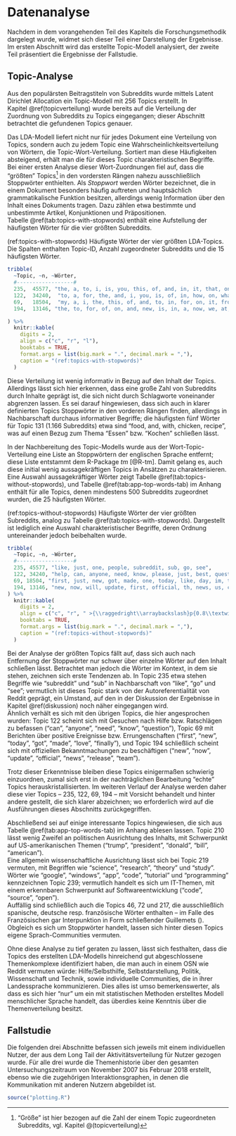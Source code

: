 \clearpage

# Datenanalyse {#datenanalyse}

Nachdem in dem vorangehenden Teil des Kapitels die Forschungsmethodik dargelegt wurde, widmet sich dieser Teil einer Darstellung der Ergebnisse.
Im ersten Abschnitt wird das erstellte Topic-Modell analysiert, der zweite Teil präsentiert die Ergebnisse der Fallstudie.

## Topic-Analyse

Aus den populärsten Beitragstiteln von Subreddits wurde mittels Latent Dirichlet Allocation ein Topic-Modell  mit 256 Topics erstellt.
In Kapitel\ \@ref(topicverteilung) wurde bereits auf die Verteilung der Zuordnung von Subreddits zu Topics eingegangen; dieser Abschnitt betrachtet die gefundenen Topics genauer.

Das LDA-Modell liefert nicht nur für jedes Dokument eine Verteilung von Topics, sondern auch zu jedem Topic eine Wahrscheinlichkeitsverteilung von Wörtern, die Topic-Wort-Verteilung.
Sortiert man diese Häufigkeiten absteigend, erhält man die für dieses Topic charakteristischen Begriffe.  
Bei einer ersten Analyse dieser Wort-Zuordnungen fiel auf, dass die "größten" Topics^["Größe" ist hier bezogen auf die Zahl der einem Topic zugeordneten Subreddits, vgl. Kapitel\ \@(topicverteilung)] in den vordersten Rängen nahezu ausschließlich Stoppwörter enthielten.
Als *Stoppwort* werden Wörter bezeichnet, die in einem Dokument besonders häufig auftreten und hauptsächlich grammatikalische Funktion besitzen, allerdings wenig Information über den Inhalt eines Dokuments tragen.
Dazu zählen etwa bestimmte und unbestimmte Artikel, Konjunktionen und Präpositionen.  
Tabelle \@ref(tab:topics-with-stopwords) enthält eine Aufstellung der häufigsten Wörter für die vier größten Subreddits.

(ref:topics-with-stopwords) Häufigste Wörter der vier größten LDA-Topics. Die Spalten enthalten Topic-ID, Anzahl zugeordneter Subreddits und die 15 häufigsten Wörter.
```r
tribble(
  ~Topic, ~n, ~Wörter,
  #------------------#
  235,	45577, "the, a, to, i, is, you, this, of, and, in, it, that, on, for, when",
  122,	34240,	"to, a, for, the, and, i, you, is, of, in, how, on, what, with, this",
  69,	18504,	"my, a, i, the, this, of, and, to, in, for, on, it, from, is, with",
  194,	13146, "the, to, for, of, on, and, new, is, in, a, now, we, at, with, this"

) %>% 
  knitr::kable(
    digits = 2,
    align = c("c", "r", "l"),
    booktabs = TRUE,
    format.args = list(big.mark = ".", decimal.mark = ","),
    caption = "(ref:topics-with-stopwords)"
  )
```

Diese Verteilung ist wenig informativ in Bezug auf den Inhalt der Topics.
Allerdings lässt sich hier erkennen, dass eine große Zahl von Subreddits durch Inhalte geprägt ist, die sich nicht durch Schlagworte voneinander abgrenzen lassen.
Es sei darauf hingewiesen, dass sich auch in klarer definierten Topics Stoppwörter in den vorderen Rängen finden, allerdings in Nachbarschaft durchaus informativer Begriffe; die häufigsten fünf Wörter für Topic 131 (1.166 Subreddits) etwa sind "food, and, with, chicken, recipe", was auf einen Bezug zum Thema "Essen" bzw. "Kochen" schließen lässt.

In der Nachbereitung des Topic-Modells wurde aus der Wort-Topic-Verteilung eine Liste an Stoppwörtern der englischen Sprache entfernt; diese Liste entstammt dem R-Package *tm*\ [@R-tm].
Damit gelang es, auch diese initial wenig aussagekräftigen Topics in Ansätzen zu charakterisieren.
Eine Auswahl aussagekräftiger Wörter zeigt Tabelle \@ref(tab:topics-without-stopwords), und Tabelle \@ref(tab:app-top-words-tab) im Anhang enthält für alle Topics, denen mindestens 500 Subreddits zugeordnet wurden, die 25 häufigsten Wörter.

(ref:topics-without-stopwords) Häufigste Wörter der vier größten Subreddits, analog zu Tabelle \@ref(tab:topics-with-stopwords). Dargestellt ist lediglich eine Auswahl charakteristischer Begriffe, deren Ordnung untereinander jedoch beibehalten wurde.
```r
tribble(
  ~Topic, ~n, ~Wörter,
  #------------------#
  235, 45577, "like, just, one, people, subreddit, sub, go, see",
  122, 34240, "help, can, anyone, need, know, please, just, best, question, people",
  69, 18504, "first, just, new, got, made, one, today, like, day, im, time, love, found, happy, finally, good",
  194, 13146, "new, now, will, update, first, official, th, news, us, coming, next, live, video, available, today, time, release, team"
) %>% 
  knitr::kable(
    digits = 2,
    align = c("c", "r", " >{\\raggedright\\arraybackslash}p{0.8\\textwidth}" ),
    booktabs = TRUE,
    format.args = list(big.mark = ".", decimal.mark = ","),
    caption = "(ref:topics-without-stopwords)"
  )
```

Bei der Analyse der größten Topics fällt auf, dass sich auch nach Entfernung der Stoppwörter nur schwer über einzelne Wörter auf den Inhalt schließen lässt.
Betrachtet man jedoch die Wörter im Kontext, in dem sie stehen, zeichnen sich erste Tendenzen ab.
In Topic 235 etwa stehen Begriffe wie "subreddit" und "sub" in Nachbarschaft von "like", "go" und "see"; vermutlich ist dieses Topic stark von der Autoreferentialität von Reddit geprägt, ein Umstand, auf den in der Diskussion der Ergebnisse in Kapitel\ \@ref(diskussion) noch näher eingegangen wird.  
Ähnlich verhält es sich mit den übrigen Topics, die hier angesprochen wurden: Topic 122 scheint sich mit Gesuchen nach Hilfe bzw. Ratschlägen zu befassen ("can", "anyone", "need", "know", "question"), Topic 69 mit Berichten über positive Ereignisse bzw. Errungenschaften ("first", "new", "today", "got", "made", "love", "finally"), und Topic 194 schließlich scheint sich mit offiziellen Bekanntmachungen zu beschäftigen ("new", "now", "update", "official", "news", "release", "team").

Trotz dieser Erkenntnisse bleiben diese Topics einigermaßen schwierig einzuordnen, zumal sich erst in der nachträglichen Bearbeitung "echte" Topics herauskristallisierten.
Im weiteren Verlauf der Analyse werden daher diese vier Topics -- 235, 122, 69, 194 -- mit Vorsicht behandelt und hinter andere gestellt, die sich klarer abzeichnen; wo erforderlich wird auf die Ausführungen dieses Abschnitts zurückgegriffen.

Abschließend sei auf einige interessante Topics hingewiesen, die sich aus Tabelle \@ref(tab:app-top-words-tab) im Anhang ablesen lassen.
Topic 210 lässt wenig Zweifel an politischen Ausrichtung des Inhalts, mit Schwerpunkt auf US-amerikanischen Themen ("trump", "president", "donald", "bill", "american").  
Eine allgemein wissenschaftliche Ausrichtung lässt sich bei Topic 219 vermuten, mit Begriffen wie "science", "research", "theory" und "study".  
Wörter wie "google", "windows", "app", "code", "tutorial" und "programming" kennzeichnen Topic 239; vermutlich handelt es sich um IT-Themen, mit einem erkennbaren Schwerpunkt auf Softwareentwicklung ("code", "source", "open").  
Auffällig sind schließlich auch die Topics 46, 72 und 217, die ausschließlich spanische, deutsche resp. französische Wörter enthalten -- im Falle des Französischen gar Interpunktion in Form schließender Guillemets (\guillemotleft).
Obgleich es sich um Stoppwörter handelt, lassen sich hinter diesen Topics eigene Sprach-Communities vermuten.

Ohne diese Analyse zu tief geraten zu lassen, lässt sich festhalten, dass die Topics des erstellten LDA-Modells hinreichend gut abgeschlossene Themenkomplexe identifiziert haben, die man auch in einem OSN wie Reddit vermuten würde: Hilfe/Selbsthilfe, Selbstdarstellung, Politik, Wissenschaft und Technik, sowie individuelle Communities, die in ihrer Landessprache kommunizieren.
Dies alles ist umso bemerkenswerter, als dass es sich hier "nur" um ein mit statistischen Methoden erstelltes Modell menschlicher Sprache handelt, das überdies keine Kenntnis über die Themenverteilung besitzt.

## Fallstudie

Die folgenden drei Abschnitte befassen sich jeweils mit einem individuellen Nutzer, der aus dem Long Tail der Aktivitätsverteilung für Nutzer gezogen wurde.
Für alle drei wurde die Themenhistorie über den gesamten Untersuchungszeitraum von November 2007 bis Februar 2018 erstellt, ebenso wie die zugehörigen Interaktionsgraphen, in denen die Kommunikation mit anderen Nutzern abgebildet ist.

```r

source("plotting.R")

```

